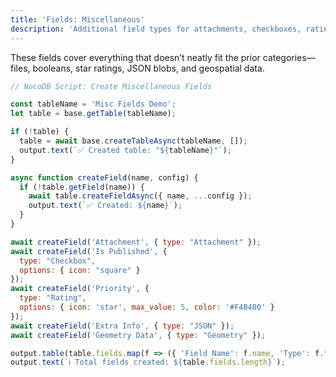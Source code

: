 ```yaml
---
title: 'Fields: Miscellaneous'
description: 'Additional field types for attachments, checkboxes, ratings, and structured data.'
---
```


These fields cover everything that doesn’t neatly fit the prior categories—files, booleans, star ratings, JSON blobs, and geospatial data.

```javascript
// NocoDB Script: Create Miscellaneous Fields

const tableName = 'Misc Fields Demo';
let table = base.getTable(tableName);

if (!table) {
  table = await base.createTableAsync(tableName, []);
  output.text(`✅ Created table: "${tableName}"`);
}

async function createField(name, config) {
  if (!table.getField(name)) {
    await table.createFieldAsync({ name, ...config });
    output.text(`✅ Created: ${name}`);
  }
}

await createField('Attachment', { type: "Attachment" });
await createField('Is Published', {
  type: "Checkbox",
  options: { icon: "square" }
});
await createField('Priority', {
  type: "Rating",
  options: { icon: 'star', max_value: 5, color: '#F4B400' }
});
await createField('Extra Info', { type: "JSON" });
await createField('Geometry Data', { type: "Geometry" });

output.table(table.fields.map(f => ({ 'Field Name': f.name, 'Type': f.type })));
output.text(`ℹ️ Total fields created: ${table.fields.length}`);
```